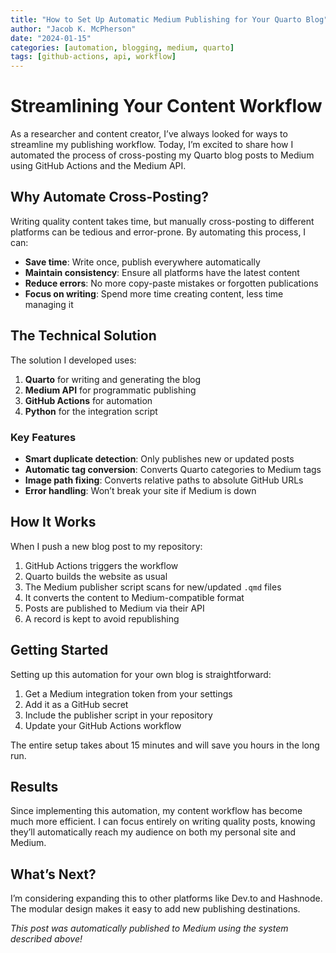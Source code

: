 ```yaml
---
title: "How to Set Up Automatic Medium Publishing for Your Quarto Blog"
author: "Jacob K. McPherson"
date: "2024-01-15"
categories: [automation, blogging, medium, quarto]
tags: [github-actions, api, workflow]
---
```


# Streamlining Your Content Workflow

As a researcher and content creator, I've always looked for ways to streamline my publishing workflow. Today, I'm excited to share how I automated the process of cross-posting my Quarto blog posts to Medium using GitHub Actions and the Medium API.

## Why Automate Cross-Posting?

Writing quality content takes time, but manually cross-posting to different platforms can be tedious and error-prone. By automating this process, I can:

- **Save time**: Write once, publish everywhere automatically
- **Maintain consistency**: Ensure all platforms have the latest content
- **Reduce errors**: No more copy-paste mistakes or forgotten publications
- **Focus on writing**: Spend more time creating content, less time managing it

## The Technical Solution

The solution I developed uses:

1. **Quarto** for writing and generating the blog
2. **Medium API** for programmatic publishing
3. **GitHub Actions** for automation
4. **Python** for the integration script

### Key Features

- **Smart duplicate detection**: Only publishes new or updated posts
- **Automatic tag conversion**: Converts Quarto categories to Medium tags
- **Image path fixing**: Converts relative paths to absolute GitHub URLs
- **Error handling**: Won't break your site if Medium is down

## How It Works

When I push a new blog post to my repository:

1. GitHub Actions triggers the workflow
2. Quarto builds the website as usual
3. The Medium publisher script scans for new/updated `.qmd` files
4. It converts the content to Medium-compatible format
5. Posts are published to Medium via their API
6. A record is kept to avoid republishing

## Getting Started

Setting up this automation for your own blog is straightforward:

1. Get a Medium integration token from your settings
2. Add it as a GitHub secret
3. Include the publisher script in your repository
4. Update your GitHub Actions workflow

The entire setup takes about 15 minutes and will save you hours in the long run.

## Results

Since implementing this automation, my content workflow has become much more efficient. I can focus entirely on writing quality posts, knowing they'll automatically reach my audience on both my personal site and Medium.

## What's Next?

I'm considering expanding this to other platforms like Dev.to and Hashnode. The modular design makes it easy to add new publishing destinations.

*This post was automatically published to Medium using the system described above!*